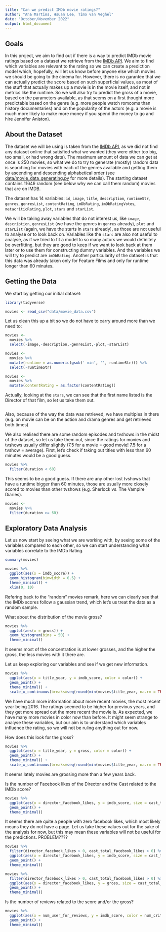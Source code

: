 ```yaml
---
title: "Can we predict IMDb movie ratings?"
author: "Ana Martins, Hsuan Lee, Timo van Veghel"
date: "October/November 2022"
output: html_document
---
```


## Goals 

In this project, we aim to find out if there is a way to predict IMDb movie ratings based on a dataset we retrieve from the [IMDb API](https://imdb-api.com). We aim to find which variables are relevant to the rating so we can create a prediction model which, hopefully, will let us know before anyone else which movies we should be going to the cinema for. 
However, there is no garantee that we can actually predict the score based on such superficial values, as most of the stuff that actually makes up a movie is in the movie itself, and not in metrics like the runtime. So we will also try to predict the gross of a movie, based on the parameters available, as that seems on a first thought more predictable based on the genre (e.g. more people watch romcoms than history documentaries) and on the popularity of the actors (e.g. a movie is much more likely to make more money if you spend the money to go and hire Jennifer Aniston).

## About the Dataset

The dataset we will be using is taken from the [IMDb API](https://imdb-api.com), as we did not find any dataset online that satisfied what we wanted (they were either too big, too small, or had wrong data). The maximum amount of data we can get at once is 250 movies, so what we do to try to generate (mostly) random data is searching for movies with each of the genres available and getting them by ascending and descending alphabetical order (see [data/movie_data_generating.py](data/movie_data_generating.py) for more details). The starting dataset contains 11649 random (see below why we can call them random) movies that are on IMDB.

The dataset has 14 variables: `id`, `image`, `title`, `description`, `runtimeStr`, `genres`, `genresList`, `contentRating`, `imDbRating`, `imDbRatingVotes`, `metacriticRating`, `plot`, `stars` and `starList`.

We will be taking away variables that do not interest us, like `image`, `description`, `genresList` (we have the genres in `genres` already), `plot` and `starList` (again, we have the starts in `stars` already), as those are not useful to analyse or to look back on. Variables like the `stars` are also not useful to analyse, as if we tried to fit a model to so many actors we would definitely be overfitting, but they are good to keep if we want to look back at them later or to use them for constructing dummy variables. And the variables we will try to predict are `imDbRating`. Another particularity of the dataset is that this data was already taken only for Feature Films and only for runtime longer than 60 minutes.

## Getting the Data

We start by getting our initial dataset:

```r
library(tidyverse)
```

```r
movies <- read_csv("data/movie_data.csv")
```

Let us clean this up a bit so we do not have to carry around more than we need to:

```r
movies <-
  movies %>%
  select(-image,-description,-genreList,-plot,-starList)
```

```r
movies <-
  movies %>%
  mutate(runtime = as.numeric(gsub(' min', '', runtimeStr))) %>%
  select(-runtimeStr)
```

```r
movies <-
  movies %>% 
  mutate(contentRating = as.factor(contentRating))
```

Actually, looking at the `stars`, we can see that the first name listed is the Director of that film, so let us take them out.

```r

```


Also, because of the way the data was retrieved, we have multiples in there (e.g. on movie can be on the action and drama genres and get retrieved both times)

We also realised there are some random episodes and tvshows in the midst of the dataset, so let us take them out, since the ratings for movies and tvshows usually differ slightly (7.5 for a movie = good movie! 7.5 for a tvshow = average). First, let's check if taking out titles with less than 60 minutes would be a good guess.

```r
movies %>% 
  filter(duration < 60)
```

This seems to be a good guess. If there are any other lost tvshows that have a runtime bigger than 60 minutes, those are usually more closely scored to movies than other tvshows (e.g. Sherlock vs. The Vampire Diaries).

```r
movies <- 
  movies %>% 
  filter(duration >= 60)
```


## Exploratory Data Analysis

Let us now start by seeing what we are working with, by seeing some of the variables compared to each other, so we can start understanding what variables correlate to the IMDb Rating.

```r
summary(movies)
```


```r
movies %>% 
  ggplot(aes(x = imdb_score)) +
  geom_histogram(binwidth = 0.5) +
  theme_minimal() +
  xlim(0, 10)
```

Refering back to the "random" movies remark, here we can clearly see that the IMDb scores follow a gaussian trend, which let's us treat the data as a random sample.

What about the distribution of the movie gross?

```r
movies %>% 
  ggplot(aes(x = gross)) +
  geom_histogram(bins = 50) +
  theme_minimal()
```

It seems most of the concentration is at lower  grosses, and the higher the gross, the less movies with it there are.

Let us keep exploring our variables and see if we get new information.

```r
movies %>% 
  ggplot(aes(x = title_year, y = imdb_score, color = color)) +
  geom_point() +
  theme_minimal() +
  scale_x_continuous(breaks=seq(round(min(movies$title_year, na.rm = TRUE), digits = -1), max(movies$title_year, na.rm = TRUE), by = 10))
```

We have much more information about more recent movies, the most recent year being 2016. The ratings seemed to be higher for previous years, and they get more spread out the more recent the movie is. As expected, we have many more movies in color now than before. It might seem strange to analyse these variables, but our aim is to understand which variables influence the rating, so we will not be ruling anything out for now.

How does this look for the gross?

```r
movies %>% 
  ggplot(aes(x = title_year, y = gross, color = color)) +
  geom_point() +
  theme_minimal() +
  scale_x_continuous(breaks=seq(round(min(movies$title_year, na.rm = TRUE), digits = -1), max(movies$title_year, na.rm = TRUE), by = 10))
```

It seems lately movies are grossing more than a few years back.

Is the number of Facebook likes of the Director and the Cast related to the IMDb score?

```r
movies %>% 
  ggplot(aes(x = director_facebook_likes, y = imdb_score, size = cast_total_facebook_likes)) +
  geom_point() +
  theme_minimal()
```

It seems there are quite a people with zero facebook likes, which most likely means they do not have a page. Let us take these values out for the sake of the analysis for now, but this may mean these variables will not be useful for the predictions. PROBLEM????

```r
movies %>% 
  filter(director_facebook_likes > 0, cast_total_facebook_likes > 0) %>% 
  ggplot(aes(x = director_facebook_likes, y = imdb_score, size = cast_total_facebook_likes)) +
  geom_point() +
  theme_minimal()
```

```r
movies %>% 
  filter(director_facebook_likes > 0, cast_total_facebook_likes > 0) %>% 
  ggplot(aes(x = director_facebook_likes, y = gross, size = cast_total_facebook_likes)) +
  geom_point() +
  theme_minimal()
```

Is the number of reviews related to the score and/or the gross?

```r
movies %>% 
  ggplot(aes(x = num_user_for_reviews, y = imdb_score, color = num_critic_for_reviews)) +
  geom_point() +
  theme_minimal()
```

